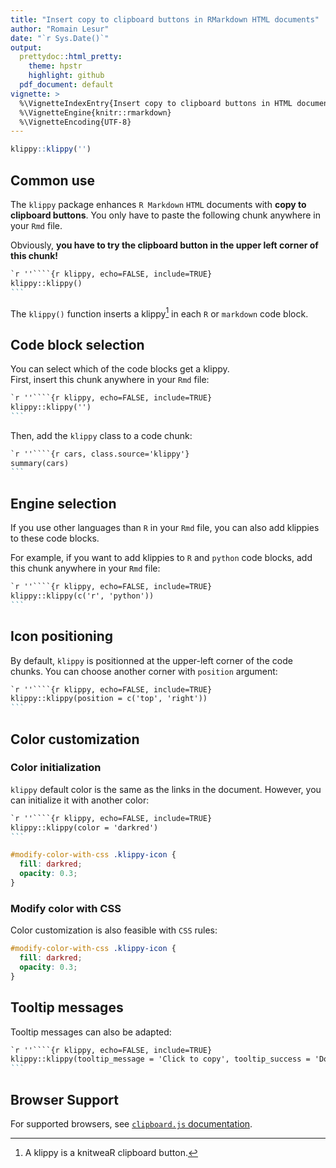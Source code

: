 ```yaml
---
title: "Insert copy to clipboard buttons in RMarkdown HTML documents"
author: "Romain Lesur"
date: "`r Sys.Date()`"
output:
  prettydoc::html_pretty:
    theme: hpstr
    highlight: github
  pdf_document: default
vignette: >
  %\VignetteIndexEntry{Insert copy to clipboard buttons in HTML documents}
  %\VignetteEngine{knitr::rmarkdown}
  %\VignetteEncoding{UTF-8}
---
```


```r
klippy::klippy('')
```

## Common use

The `klippy` package enhances `R Markdown` `HTML` documents with **copy to 
clipboard buttons**. You only have to paste the following chunk anywhere in 
your `Rmd` file.

Obviously, **you have to try the clipboard button in the upper left corner of this chunk!**

````{#ex .markdown .klippy}
`r ''````{r klippy, echo=FALSE, include=TRUE}
klippy::klippy()
```
````

The `klippy()` function inserts a klippy[^1] in each `R` or `markdown` code block.

## Code block selection

You can select which of the code blocks get a klippy.  
First, insert this chunk anywhere in your `Rmd` file:

````{#code-block-ex .markdown .klippy}
`r ''````{r klippy, echo=FALSE, include=TRUE}
klippy::klippy('')
```
````

Then, add the `klippy` class to a code chunk:

````.markdown
`r ''````{r cars, class.source='klippy'}
summary(cars)
```
````

## Engine selection

If you use other languages than `R` in your `Rmd` file, you can also add klippies 
to these code blocks.

For example, if you want to add klippies to `R` and `python` code blocks, add this 
chunk anywhere in your `Rmd` file:
````.markdown
`r ''````{r klippy, echo=FALSE, include=TRUE}
klippy::klippy(c('r', 'python'))
```
````

## Icon positioning

By default, `klippy` is positionned at the upper-left corner of the code chunks.
You can choose another corner with `position` argument:
````.markdown
`r ''````{r klippy, echo=FALSE, include=TRUE}
klippy::klippy(position = c('top', 'right'))
```
````

## Color customization

### Color initialization

`klippy` default color is the same as the links in the document. However, you 
can initialize it with another color:
````.markdown
`r ''````{r klippy, echo=FALSE, include=TRUE}
klippy::klippy(color = 'darkred')
```
````

```css
#modify-color-with-css .klippy-icon {
  fill: darkred;
  opacity: 0.3;
}
```

### Modify color with CSS

Color customization is also feasible with `CSS` rules:

```.css
#modify-color-with-css .klippy-icon {
  fill: darkred;
  opacity: 0.3;
}
```

## Tooltip messages

Tooltip messages can also be adapted:
````.markdown
`r ''````{r klippy, echo=FALSE, include=TRUE}
klippy::klippy(tooltip_message = 'Click to copy', tooltip_success = 'Done')
```
````

## Browser Support

For supported browsers, see [`clipboard.js` documentation](https://clipboardjs.com/#browser-support).


[^1]: A klippy is a knitweaR clipboard button.
